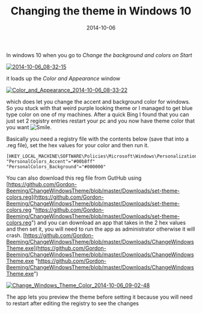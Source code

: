 ﻿---
title: 'Changing the theme in Windows 10'
date: 2014-10-06
tags: ['Windows 10']
draft: false
summary: 'In windows 10 when you go to Change the background and colors on Start'
---


In windows 10 when you go to *Change the background and colors on Start*
 
[![2014-10-06_08-32-15](https://gordonbeeming.com/blog/binaries/stream/image-jpg/image/1000/0/8364b59fb89ff51a36fd7d04ced7a11e860dd60c/91d3640a-c1d5-4857-93db-3f888cd6a680.png "2014-10-06_08-32-15")](https://gordonbeeming.com/blog/binaries/stream/image-jpg/image/1000/0/87de4d4931ef5794a556f12f4f12f529bbd5e2b0/387ce1f9-96ea-4026-ab9c-096dad4a8bbc.png)
 
it loads up the *Color and Appearance* window 
 
[![Color_and_Appearance_2014-10-06_08-33-22](https://gordonbeeming.com/blog/binaries/stream/image-jpg/image/1000/0/515654e7e438fe2986c56b46b1d6571ddfee9242/7b9c205c-9fdc-4307-b4dc-966d45f939f6.png "Color_and_Appearance_2014-10-06_08-33-22")](https://gordonbeeming.com/blog/binaries/stream/image-jpg/image/1000/0/06c891f696a15df0b6983684cc83dcdb10c465e1/20e1c6c1-4e21-4556-aa1c-69c972ce4a42.png)
 
which does let you change the accent and background color for windows. So you stuck with that weird purple looking theme or I managed to get blue type color on one of my machines. After a quick Bing I found that you can just set 2 registry entries restart your pc and you now have theme color that you want ![Smile](https://gordonbeeming.com/images/emoticons/smile.svg).
 
Basically you need a registry file with the contents below (save that into a .reg file), set the hex values for your color and then run it.
 
```reg
[HKEY_LOCAL_MACHINE\SOFTWARE\Policies\Microsoft\Windows\Personalization]
"PersonalColors_Accent"="#00b8ff"
"PersonalColors_Background"="#000000"
```

You can also download this reg file from GutHub using [https://github.com/Gordon-Beeming/ChangeWindowsTheme/blob/master/Downloads/set-theme-colors.reg](https://github.com/Gordon-Beeming/ChangeWindowsTheme/blob/master/Downloads/set-theme-colors.reg "https://github.com/Gordon-Beeming/ChangeWindowsTheme/blob/master/Downloads/set-theme-colors.reg") and you can download an app that takes in the 2 hex values and then set it, you will need to run the app as administrator otherwise it will crash. [https://github.com/Gordon-Beeming/ChangeWindowsTheme/blob/master/Downloads/ChangeWindowsTheme.exe](https://github.com/Gordon-Beeming/ChangeWindowsTheme/blob/master/Downloads/ChangeWindowsTheme.exe "https://github.com/Gordon-Beeming/ChangeWindowsTheme/blob/master/Downloads/ChangeWindowsTheme.exe")

[![Change_Windows_Theme_Color_2014-10-06_09-02-48](https://gordonbeeming.com/blog/binaries/stream/image-jpg/image/1000/0/7fac39954dff0f245845404dc89e99b3458729a4/793330a4-3e8f-4bdd-8a7b-67bad9cd5ec0.png "Change_Windows_Theme_Color_2014-10-06_09-02-48")](https://gordonbeeming.com/blog/binaries/stream/image-jpg/image/1000/0/8b7753ae584d5482398cadcf58808cddeb8d3e84/d63f7612-401a-4757-880e-23423d4cf70c.png)

The app lets you preview the theme before setting it because you will need to restart after editing the registry to see the changes

